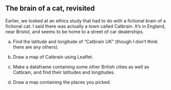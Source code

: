 ##  The brain of a cat, revisited

Earlier, we looked at an ethics study that had to do with a fictional brain of a fictional cat. I said
there was actually a *town* called Catbrain. It's in England,
near Bristol, and seems to be home to a street of car dealerships.


(a) Find the latitude and longitude of "Catbrain UK" (though I don't think there are any others).


(b) Draw a map of Catbrain using Leaflet.



(c) Make a dataframe containing some other British cities as well as Catbrain, and find their latitudes and longitudes.



(d) Draw a map containing the places you picked.




